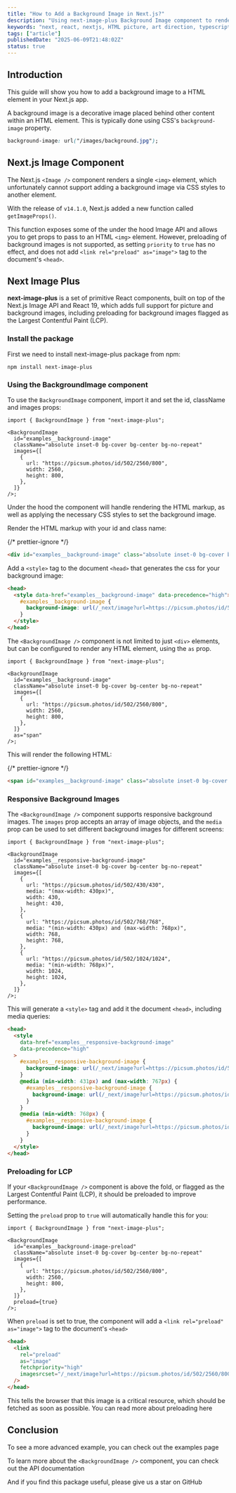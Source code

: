 ```yaml
---
title: "How to Add a Background Image in Next.js?"
description: "Using next-image-plus Background Image component to render a background image in Next.js"
keywords: "next, react, nextjs, HTML picture, art direction, typescript"
tags: ["article"]
publishedDate: "2025-06-09T21:48:02Z"
status: true
---
```


## Introduction

This guide will show you how to add a background image to a HTML element in your Next.js app.

A background image is a decorative image placed behind other content within an HTML element. This is typically done using CSS's `background-image` property.

```css
background-image: url("/images/background.jpg");
```

## Next.js Image Component

The Next.js `<Image />` component renders a single `<img>` element, which unfortunately cannot support adding a background image via CSS styles to another element.

With the release of `v14.1.0`, Next.js added a new function called `getImageProps()`.

This function exposes some of the under the hood Image API and allows you to get props to pass to an HTML `<img>` element.
However, preloading of background images is not supported, as setting `priority` to `true` has no effect, and does not add `<link rel="preload" as="image">` tag to the document's `<head>`.

## Next Image Plus

**next-image-plus** is a set of primitive React components, built on top of the <Link href="https://nextjs.org/docs/pages/api-reference/components/image">Next.js Image API</Link> and <Link href="https://react.dev/blog/2024/12/05/react-19">React 19</Link>, which adds full support for picture and background images, including preloading for background images flagged as the Largest Contentful Paint (LCP).

### Install the package

First we need to install <Link href="https://www.npmjs.com/package/next-image-plus">next-image-plus</Link> package from npm:

```shell
npm install next-image-plus
```

### Using the BackgroundImage component

To use the `BackgroundImage` component, import it and set the id, className and images props:

```tsx
import { BackgroundImage } from "next-image-plus";

<BackgroundImage
  id="examples__background-image"
  className="absolute inset-0 bg-cover bg-center bg-no-repeat"
  images={[
    {
      url: "https://picsum.photos/id/502/2560/800",
      width: 2560,
      height: 800,
    },
  ]}
/>;
```

Under the hood the component will handle rendering the HTML markup, as well as applying the necessary CSS styles to set the background image.

Render the HTML markup with your id and class name:

{/* prettier-ignore */}
```html
<div id="examples__background-image" class="absolute inset-0 bg-cover bg-center bg-no-repeat"></div>
```

Add a `<style>` tag to the document `<head>` that generates the css for your background image:

```html
<head>
  <style data-href="examples__background-image" data-precedence="high">
    #examples__background-image {
      background-image: url(/_next/image?url=https://picsum.photos/id/502/2560/800&w=3840&q=75);
    }
  </style>
</head>
```

The `<BackgroundImage />` component is not limited to just `<div>` elements, but can be configured to render any HTML element, using the `as` prop.

```tsx
import { BackgroundImage } from "next-image-plus";

<BackgroundImage
  id="examples__background-image"
  className="absolute inset-0 bg-cover bg-center bg-no-repeat"
  images={[
    {
      url: "https://picsum.photos/id/502/2560/800",
      width: 2560,
      height: 800,
    },
  ]}
  as="span"
/>;
```

This will render the following HTML:

{/* prettier-ignore */}
```html
<span id="examples__background-image" class="absolute inset-0 bg-cover bg-center bg-no-repeat"></span>
```

### Responsive Background Images

The `<BackgroundImage />` component supports responsive background images. The `images` prop accepts an array of image objects, and the `media` prop can be used to set different background images for different screens:

```tsx
import { BackgroundImage } from "next-image-plus";

<BackgroundImage
  id="examples__responsive-background-image"
  className="absolute inset-0 bg-cover bg-center bg-no-repeat"
  images={[
    {
      url: "https://picsum.photos/id/502/430/430",
      media: "(max-width: 430px)",
      width: 430,
      height: 430,
    },
    {
      url: "https://picsum.photos/id/502/768/768",
      media: "(min-width: 430px) and (max-width: 768px)",
      width: 768,
      height: 768,
    },
    {
      url: "https://picsum.photos/id/502/1024/1024",
      media: "(min-width: 768px)",
      width: 1024,
      height: 1024,
    },
  ]}
/>;
```

This will generate a `<style>` tag and add it the document `<head>`, including media queries:

```html
<head>
  <style
    data-href="examples__responsive-background-image"
    data-precedence="high"
  >
    #examples__responsive-background-image {
      background-image: url(/_next/image?url=https://picsum.photos/id/502/430/430&w=860&q=75);
    }
    @media (min-width: 431px) and (max-width: 767px) {
      #examples__responsive-background-image {
        background-image: url(/_next/image?url=https://picsum.photos/id/502/768/768&w=1920&q=75);
      }
    }
    @media (min-width: 768px) {
      #examples__responsive-background-image {
        background-image: url(/_next/image?url=https://picsum.photos/id/502/1024/1024&w=2048&q=75);
      }
    }
  </style>
</head>
```

### Preloading for LCP

If your `<BackgroundImage />` component is above the fold, or flagged as the <Link href="https://web.dev/articles/lcp#what-elements-are-considered">Largest Contentful Paint (LCP)</Link>, it should be preloaded to improve performance.

Setting the `preload` prop to `true` will automatically handle this for you:

```tsx
import { BackgroundImage } from "next-image-plus";

<BackgroundImage
  id="examples__background-image-preload"
  className="absolute inset-0 bg-cover bg-center bg-no-repeat"
  images={[
    {
      url: "https://picsum.photos/id/502/2560/800",
      width: 2560,
      height: 800,
    },
  ]}
  preload={true}
/>;
```

When `preload` is set to true, the component will add a `<link rel="preload" as="image">` tag to the document's `<head>`

```html
<head>
  <link
    rel="preload"
    as="image"
    fetchpriority="high"
    imagesrcset="/_next/image?url=https://picsum.photos/id/502/2560/800&w=3840&q=75 1x"
  />
</head>
```

This tells the browser that this image is a critical resource, which should be fetched as soon as possible. You can read more about preloading <Link href="https://web.dev/articles/preload-responsive-images#preload">here</Link>

## Conclusion

To see a more advanced example, you can check out the <Link href="/examples/background-image">examples page</Link>

To learn more about the `<BackgroundImage />` component, you can check out the <Link href="/docs/background-image">API documentation</Link>

And if you find this package useful, please give us a star on <Link href="https://github.com/wluisi/next-image-plus">GitHub</Link>
